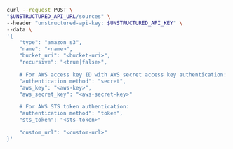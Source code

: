 ```bash REST (Create)
curl --request POST \
"$UNSTRUCTURED_API_URL/sources" \
--header "unstructured-api-key: $UNSTRUCTURED_API_KEY" \
--data \
'{
    "type": "amazon_s3",
    "name": "<name>",
    "bucket_uri": "<bucket-uri>",
    "recursive": "<true|false>",

    # For AWS access key ID with AWS secret access key authentication:
    "authentication method": "secret", 
    "aws_key": "<aws-key>", 
    "aws_secret_key": "<aws-secret-key>" 

    # For AWS STS token authentication:
    "authentication method": "token", 
    "sts_token": "<sts-token>" 

    "custom_url": "<custom-url>" 
}'
```
